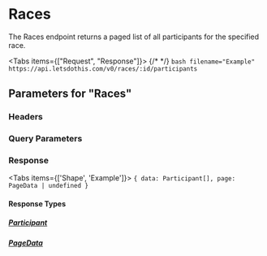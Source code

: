 


# Races

The Races endpoint returns a paged list of all participants for the specified race.

<Tabs items={["Request", "Response"]}>
  {/* <!-- prettier-ignore --> */}
  <Tab>
    ```bash filename="Example"
      https://api.letsdothis.com/v0/races/:id/participants
    ```
  </Tab>
  <Tab>
    <ExampleContent />
  </Tab>
</Tabs>

## Parameters for "Races"

### Headers

<Authorization />

### Query Parameters

<DefaultQueryParameters />

### Response

<Tabs items={['Shape', 'Example']}>
  <Tab>
    ```
    {
      data: Participant[],
      page: PageData | undefined
    }
    ```
  </Tab>
  <Tab>
    <ExampleContent />
  </Tab>
</Tabs>

#### Response Types

##### [Participant](/entities/participant)

<Participant />

##### [PageData](/entities/pageData)

<PageData />
